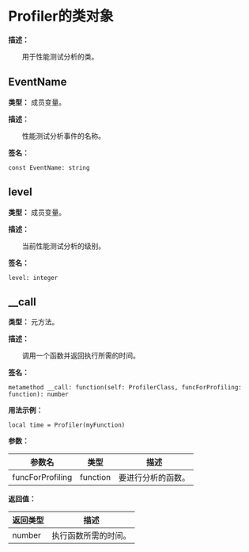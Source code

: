 
# Profiler的类对象

**描述：**

&emsp;&emsp;用于性能测试分析的类。

## EventName

**类型：** 成员变量。

**描述：**

&emsp;&emsp;性能测试分析事件的名称。

**签名：**
```tl
const EventName: string
```

## level

**类型：** 成员变量。

**描述：**

&emsp;&emsp;当前性能测试分析的级别。

**签名：**
```tl
level: integer
```

## __call

**类型：** 元方法。

**描述：**

&emsp;&emsp;调用一个函数并返回执行所需的时间。

**签名：**
```tl
metamethod __call: function(self: ProfilerClass, funcForProfiling: function): number
```

**用法示例：**
```tl
local time = Profiler(myFunction)
```

**参数：**

| 参数名 | 类型 | 描述 |
| --- | --- | --- |
| funcForProfiling | function | 要进行分析的函数。 |

**返回值：**

| 返回类型 | 描述 |
| --- | --- |
| number | 执行函数所需的时间。 |